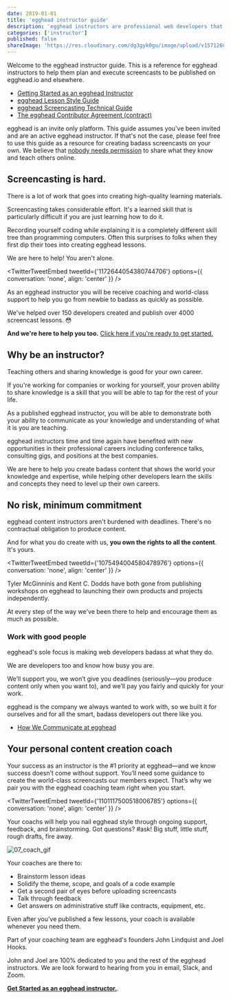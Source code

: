 ```yaml
---
date: 2019-01-01
title: 'egghead instructor guide'
description: 'egghead instructors are professional web developers that share their knowledge and help active learners improve their skills as web developers.'
categories: ['instructor']
published: false
shareImage: 'https://res.cloudinary.com/dg3gyk0gu/image/upload/v1571260698/og-image-assets/share_image_screencasting.png'
---
```


Welcome to the egghead instructor guide. This is a reference for egghead instructors to help them plan and execute screencasts to be published on egghead.io and elsewhere.

* [Getting Started as an egghead Instructor](/instructor/getting-started)
* [egghead Lesson Style Guide](/instructor/style-guide)
* [egghead Screencasting Technical Guide](/instructor/screencasting)
* [The egghead Contributor Agreement (contract)](/instructor/legal)

egghead is an invite only platform. This guide assumes you've been invited and are an active egghead instructor. If that's not the case, please feel free to use this guide as a resource for creating badass screencasts on your own. We believe that [nobody needs permission](/instructor/getting-started/get-invited) to share what they know and teach others online.

## Screencasting is hard.

There is a lot of work that goes into creating high-quality learning materials.

Screencasting takes considerable effort. It's a learned skill that is particularly difficult if you are just learning how to do it.

Recording yourself coding while explaining it is a completely different skill tree than programming computers. Often this surprises to folks when they first dip their toes into creating egghead lessons.

We are here to help! You aren't alone.

<TwitterTweetEmbed tweetId={'1172644054380744706'} options={{ conversation: 'none', align: 'center' }} />

As an egghead instructor you will be receive coaching and world-class support to help you go from newbie to badass as quickly as possible.

We've helped over 150 developers created and publish over 4000 screencast lessons. 😳

**And we're here to help you too.** [Click here if you're ready to get started.](/instructor/getting-started)

## Why be an instructor?

Teaching others and sharing knowledge is good for your own career.

If you're working for companies or working for yourself, your proven ability to share knowledge is a skill that you will be able to tap for the rest of your life.

As a published egghead instructor, you will be able to demonstrate both your ability to communicate as your knowledge and understanding of what it is you are teaching.

egghead instructors time and time again have benefited with new opportunities in their professional careers including conference talks, consulting gigs, and positions at the best companies.

We are here to help you create badass content that shows the world your knowledge and expertise, while helping other developers learn the skills and concepts they need to level up their own careers.

## No risk, minimum commitment

egghead content instructors aren't burdened with deadlines. There's no contractual obligation to produce content.

And for what you do create with us, **you own the rights to all the content**. It's yours.

<TwitterTweetEmbed tweetId={'1075494004580478976'} options={{ conversation: 'none', align: 'center' }} />

Tyler McGinninis and Kent C. Dodds have both gone from publishing workshops on egghead to launching their own products and projects independently.

At every step of the way we've been there to help and encourage them as much as possible.

### Work with good people

egghead's sole focus is making web developers badass at what they do.

We are developers too and know how busy you are.

We’ll support you, we won’t give you deadlines (seriously—you produce content only when you want to), and we’ll pay you fairly and quickly for your work.

egghead is the company we always wanted to work with, so we built it for ourselves and for all the smart, badass developers out there like you.

- [How We Communicate at egghead](/instructor/getting-started/communication)

## Your personal content creation coach

Your success as an instructor is the #1 priority at egghead—and we know success doesn’t come without support. You’ll need some guidance to create the world-class screencasts our members expect. That’s why we pair you with the egghead coaching team right when you start.

<TwitterTweetEmbed tweetId={'1101117500518006785'} options={{ conversation: 'none', align: 'center' }} />

Your coachs will help you nail egghead style through ongoing support, feedback, and brainstorming. Got questions? #ask! Big stuff, little stuff, rough drafts, fire away.

![07_coach_gif](https://media.giphy.com/media/PAYR5Ar3XpJJu/giphy.gif)

Your coaches are there to:

- Brainstorm lesson ideas
- Solidify the theme, scope, and goals of a code example
- Get a second pair of eyes before uploading screencasts
- Talk through feedback
- Get answers on administrative stuff like contracts, equipment, etc.

Even after you’ve published a few lessons, your coach is available whenever you need them.

Part of your coaching team are egghead's founders John Lindquist and Joel Hooks.

John and Joel are 100% dedicated to you and the rest of the egghead instructors. We are look forward to hearing from you in email, Slack, and Zoom.

**[Get Started as an egghead instructor.](/instructor/getting-started)**.